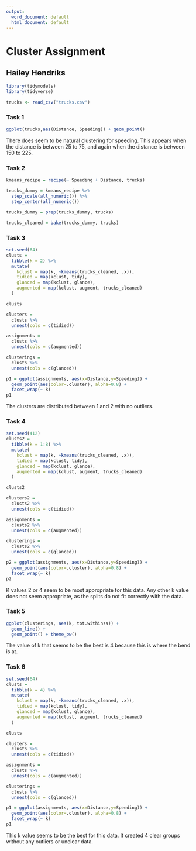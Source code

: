 ```yaml
---
output:
  word_document: default
  html_document: default
---
```

# Cluster Assignment
## Hailey Hendriks

```r
library(tidymodels)
library(tidyverse)
```

```r
trucks <- read_csv("trucks.csv")
```

### Task 1
```r
ggplot(trucks,aes(Distance, Speeding)) + geom_point()
```

There does seem to be natural clustering for speeding. This appears when the distance is between 25 to 75, and again when the distance is between 150 to 225. 

### Task 2
```r
kmeans_recipe = recipe(~ Speeding + Distance, trucks)

trucks_dummy = kmeans_recipe %>%
  step_scale(all_numeric()) %>%
  step_center(all_numeric())

trucks_dummy = prep(trucks_dummy, trucks)

trucks_cleaned = bake(trucks_dummy, trucks)
```

### Task 3
```r
set.seed(64)
clusts = 
  tibble(k = 2) %>% 
  mutate(
    kclust = map(k, ~kmeans(trucks_cleaned, .x)),
    tidied = map(kclust, tidy),
    glanced = map(kclust, glance),
    augmented = map(kclust, augment, trucks_cleaned)
  )

clusts
```

```r
clusters =
  clusts %>%
  unnest(cols = c(tidied))

assignments = 
  clusts %>% 
  unnest(cols = c(augmented))

clusterings = 
  clusts %>%
  unnest(cols = c(glanced))
```

```r
p1 = ggplot(assignments, aes(x=Distance,y=Speeding)) + 
  geom_point(aes(color=.cluster), alpha=0.8) +
  facet_wrap(~ k)
p1
```

The clusters are distributed between 1 and 2 with no outliers.

### Task 4
```r
set.seed(412)
clusts2 = 
  tibble(k = 1:8) %>% 
  mutate(
    kclust = map(k, ~kmeans(trucks_cleaned, .x)),
    tidied = map(kclust, tidy),
    glanced = map(kclust, glance),
    augmented = map(kclust, augment, trucks_cleaned)
  )

clusts2
```

```r
clusters2 =
  clusts2 %>%
  unnest(cols = c(tidied))

assignments = 
  clusts2 %>% 
  unnest(cols = c(augmented))

clusterings = 
  clusts2 %>%
  unnest(cols = c(glanced))
```

```r
p2 = ggplot(assignments, aes(x=Distance,y=Speeding)) + 
  geom_point(aes(color=.cluster), alpha=0.8) +
  facet_wrap(~ k)
p2
```
K values 2 or 4 seem to be most appropriate for this data. Any other k value does not seem appropriate, as the splits do not fit correctly with the data.

### Task 5
```r
ggplot(clusterings, aes(k, tot.withinss)) +
  geom_line() +
  geom_point() + theme_bw()
```

The value of k that seems to be the best is 4 because this is where the bend is at.

### Task 6
```r
set.seed(64)
clusts = 
  tibble(k = 4) %>% 
  mutate(
    kclust = map(k, ~kmeans(trucks_cleaned, .x)),
    tidied = map(kclust, tidy),
    glanced = map(kclust, glance),
    augmented = map(kclust, augment, trucks_cleaned)
  )

clusts
```

```r
clusters =
  clusts %>%
  unnest(cols = c(tidied))

assignments = 
  clusts %>% 
  unnest(cols = c(augmented))

clusterings = 
  clusts %>%
  unnest(cols = c(glanced))
```

```r
p1 = ggplot(assignments, aes(x=Distance,y=Speeding)) + 
  geom_point(aes(color=.cluster), alpha=0.8) +
  facet_wrap(~ k)
p1
```

This k value seems to be the best for this data. It created 4 clear groups without any outliers or unclear data.

